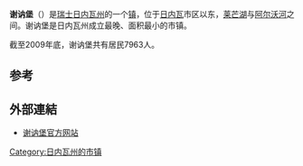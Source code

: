 {{瑞士市镇信息框
 | 市镇名称		= 谢讷堡
 | 原文名称             = Chêne-Bourg
 | 图片 = 
 | 纹章 = CheneBourg-coat of arms.svg
 | 语言                   = [[法语|法语]]
 | 所属州               = 日内瓦州
 | 所属区               = 无
 | lat_d=46|lat_m=12|lat_NS=N|long_d=6|long_m=12|long_EW=E
 | 邮政编码		= 1225
 | 市镇代码        	= 6613
 | 面积                 = 1.28
 | 平均海拔        =  426
 | 人口               = 7963<small>（2009年12月资料）</small>
 | 主页  		= www.chene-bourg.ch
 | 市镇长           = 贝阿特丽兹·德·康多尔<br>（Beatriz de Candolle）<ref>{{fr}}[http://www.chene-bourg.ch/commune/politique/conseil-administratif/composition-conseil-administratif/ Composition du Conseil administratif] Commune de Chêne-Bourg</ref>
 | 相邻市镇             = [[谢讷布日里|谢讷布日里]]、[[托内|托内]]、[[旺德夫尔|旺德夫尔]]
 | 友好城市             = 
 | 地图文件 = Karte Gemeinde Chêne-Bourg 2007.png
|}}
'''谢讷堡'''（{{lang-fr|Chêne-Bourg}}）是[[瑞士|瑞士]][[日内瓦州|日内瓦州]]的一个[[瑞士的市镇|镇]]，位于[[日内瓦|日内瓦]]市区以东，[[莱芒湖|莱芒湖]]与[[阿尔沃河|阿尔沃河]]之间。谢讷堡是日内瓦州成立最晚、面积最小的市镇。

截至2009年底，谢讷堡共有居民7963人。

==参考==
{{reflist}}

==外部連結==
*{{fr}}[http://www.chene-bourg.ch 谢讷堡官方网站]{{Wayback|url=http://www.chene-bourg.ch/ |date=20101124032851 }}

{{日内瓦州行政区划}}
{{DEFAULTSORT:Chêne-Bourg}}
[[Category:日内瓦州的市镇|Category:日内瓦州的市镇]]